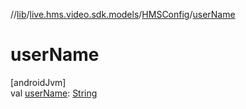 //[lib](/api-reference/android/v2/home/content)/[live.hms.video.sdk.models](../index)/[HMSConfig](index)/[userName](user-name)

# userName

[androidJvm]\
val [userName](user-name): [String](https://kotlinlang.org/api/latest/jvm/stdlib/kotlin/-string/index.html)
